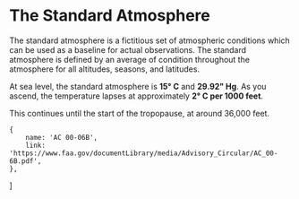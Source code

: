 

# The Standard Atmosphere

The standard atmosphere is a fictitious set of atmospheric conditions which can
be used as a baseline for actual observations. The standard atmosphere is
defined by an average of condition throughout the atmosphere for all altitudes,
seasons, and latitudes.

At sea level, the standard atmosphere is **15&deg; C** and **29.92" Hg**. As you
ascend, the temperature lapses at approximately **2&deg; C per 1000 feet**.

This continues until the start of the tropopause, at around 36,000 feet.

<StandardAtmosphereSlider />

    {
        name: 'AC 00-06B',
        link: 'https://www.faa.gov/documentLibrary/media/Advisory_Circular/AC_00-6B.pdf',
    },
]
